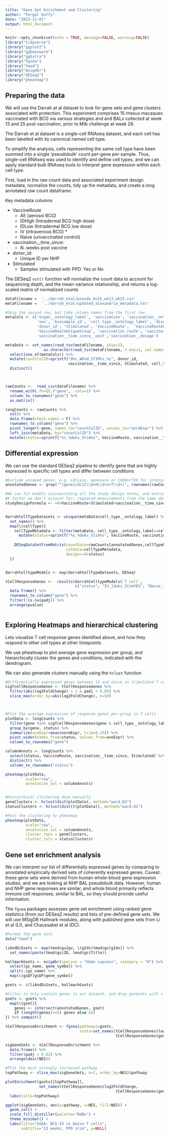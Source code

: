 ```yaml
---
title: "Gene Set Enrichment and Clustering"
author: "Fergal Duffy"
date: "2023-11-01"
output: html_document
---
```


```r
knitr::opts_chunk$set(echo = TRUE, message=FALSE, warning=FALSE)
library("tidyverse")
library("ggplot2")
library("ggbeeswarm")
library("ggExtra")
library("fgsea")
library("tmod")
library("msigdbr")
library("DESeq2")
library("pheatmap")
```

## Preparing the data

We will use the Darrah at al dataset to look for gene sets and gene clusters associated with
protection. This experiment comprises 15 rhesus macaques vaccinated with BCG via various strategies
and and BALs collected at week 13 and 25 post vaccination, prior to Mtb challenge at week 26.

The Darrah et al dataset is a single-cell RNAseq dataset, and each cell has been labelled
with its canonical named cell type. 

To simplify the analysis, cells representing the same cell type
have been summed into a single 'pseudobulk' count per-gene per-sample. Thus, single-cell RNAseq was
used to identify and define cell types, and we can apply standard bulk RNAseq tools to interpret gene
expression within each cell type.

First, load in the raw count data and associated experiment design metadata, normalize the counts,
tidy up the metadata, and create a long annotated raw count dataframe.

Key metadata columns

* VaccineRoute 
    * AE (aerosol BCG) 
    * IDHigh (Intradermal BCG high dose) 
    * IDLow (Intradermal BCG low dose) 
    * IV (intravenous BCG) *
    * Naive (unvaccinated control)
* vaccination__time_since: 
    * N. weeks post vaccine
* donor_id: 
    * Unique ID per NHP
* Stimulated
    * Samples stimulated with PPD: Yes or No

The DESeq2 `vst()` function will normalize the count data to account for sequencing depth,
and the mean-variance relationship, and returns a log-scaled matrix of normalized counts

```r

dataFilename =  '../darrah_etal/pseudo_bulk_wk13_wk25.csv'
metaFilename =  '../darrah_etal/updated_alexandria_metadata.txt'

#Skip the second row, but take column names from the first row
metaCols <- c('organ__ontology_label', 'vaccination', 'vaccination__ontology_label',
              'sex', 'biosample_id', 'cell_type__ontology_label', 'disease__ontology_label', 
              'donor_id', 'Stimulated', 'VaccineRoute',  'VaccineRouteUnique', 
              'VaccineRouteUniqueGroup', 'vaccination_route', 'vaccination__time_since',
              'vaccination__time_since__unit','vaccination__dosage')

metaData <- set_names(read_tsv(metaFilename, skip=2), 
                 as.character(read_tsv(metaFilename, n_max=1, col_names=F)[1,])) %>%
  select(one_of(metaCols)) %>%
  mutate(countColID=sprintf("D%s_WK%d_STIM%s_%s", donor_id, 
                            vaccination__time_since, Stimulated, cell_type__ontology_label)) %>%
  distinct()



rawCounts <-  read_csv(dataFilename) %>% 
  rename_with(.fn=\(.)"gene", .cols=1) %>%
  column_to_rownames("gene") %>%
  as.matrix()

longCounts <- rawCounts %>%
  vst() %>%
  data.frame(check.names = F) %>%
  rownames_to_column("gene") %>%
  pivot_longer(-gene, names_to="countColID", values_to="normExpr") %>%
  left_join(metaData, by="countColID") %>%
  mutate(status=sprintf("%s_%dwks_Stim%s", VaccineRoute, vaccination__time_since, Stimulated))


```

## Differential expression

We can use the standard DESeq2 pipeline to identify gene that are highly expressed in specific cell types
and differ between conditions

```r

#Exclude unnamed genes, e.g. LOCxxxx, genexxxx or CXHXorfXX for interpretability
annotatedGenes <- grep("^(gene|LOC|C\\d+H\\d+orf\\d+)", rownames(rawCounts), value=T, invert=T)

#We can fit models incorporating all the study design terms, and extract comparisons from it
#A factor we don't account for: repeated measurements from the same donor_id
studyDesignFormula <- ~0+VaccineRoute+Stimulated+vaccination__time_since


darrahCellTypeDatasets <- unique(metaData$cell_type__ontology_label) %>%
  set_names() %>%
  map(\(cellType){
    cellTypeMetadata <- filter(metaData, cell_type__ontology_label==cellType) %>%
      mutate(status=sprintf("%s_%dwks_Stim%s", VaccineRoute, vaccination__time_since, Stimulated))
    
    DESeqDataSetFromMatrix(countData=rawCounts[annotatedGenes,cellTypeMetadata$countColID],
                           colData=cellTypeMetadata,
                           design=~0+status)
  })


darrahCelltypeModels <- map(darrahCellTypeDatasets, DESeq)

tCellResponseGenes <-  results(darrahCelltypeModels$`T cell`, 
                               c("status", "IV_13wks_StimYES", "Naive_13wks_StimYES")) %>% 
  data.frame() %>% 
  rownames_to_column("gene") %>% 
  filter(!is.na(padj)) %>% 
  arrange(pvalue)



```

## Exploring Heatmaps and hierarchical clustering
Lets visualize  T cell response genes identified above, and how they respond in other
cell types at other timepoints.

We use pheatmap to plot average gene expression per group, and hierarchically
cluster the genes and conditions, indicated with the dendrogram.

We can also generate clusters manually using the `hclust` function

```r

#Differentially expressed genes between IV and naive in stimulated T cells at 13 weeks
sigTcellResponseGenes <- tCellResponseGenes %>%
  filter(abs(log2FoldChange) > 1 & padj < 0.05) %>%
  slice_max(order_by=abs(log2FoldChange), n=50)



#Plot the average expression of response genes per-group in T cells
plotData <- longCounts %>%
  filter(gene %in% sigTcellResponseGenes$gene & cell_type__ontology_label %in% "T cell") %>%
  group_by(gene, status) %>%
  summarize(aveExpr=mean(normExpr, trim=0.25)) %>%
  pivot_wider(names_from=status, values_from=aveExpr) %>%
  column_to_rownames("gene")

columnAnnots <- longCounts %>% 
  select(status, VaccineRoute, vaccination__time_since, Stimulated) %>%
  distinct() %>%
  column_to_rownames("status")

pheatmap(plotData, 
         scale="row",
         annotation_col = columnAnnots)


#Hierarchical clustering done manually
geneClusters <- hclust(dist(plotData), method="ward.D2")
statusClusters <- hclust(dist(t(plotData)), method="ward.D2")

#Pass the clustering to pheatmap
pheatmap(plotData, 
         scale="row",
         annotation_col = columnAnnots,
         cluster_rows = geneClusters,
         cluster_cols = statusClusters)


```
## Gene set enrichment analysis

We can interpret our list of differentially expressed genes by comparing to annotated empirically derived sets of coherently expressed genes. Caveat: these gene sets were derived from human whole-blood gene expression studies, and we are looking at NHP BAL pseudobulk data. However, human and NHP gene responses are similar, and whole blood primarily reflects immune cell responses, similar to BAL, so they should provide useful information. 

The `fgsea` packages assesses gene set enrichment using ranked gene statistics (from our DESeq2 results) and lists of pre-defined gene sets. We will use MSigDB Hallmark modules, along with published gene sets from Li et al (LI), and Chaussabel et al (DC).

```r
#Format the gene sets
data("tmod") 

liAndDcGsets <- map(tmod$gs2gv, \(gIdx)tmod$gv[gIdx]) %>%
  set_names(paste(tmod$gs$ID, tmod$gs$Title))

hallmarkGsets <- msigdbr(species = "Homo sapiens", category = "H") %>%
  select(gs_name, gene_symbol) %>%
  split(.$gs_name) %>%
  map(\(gsDF)gsDF$gene_symbol)

gsets <- c(liAndDcGsets, hallmarkGsets)

#Filter to only contain genes in our dataset, and drop genesets with < 5 genes
gsets <- gsets %>%
  map(\(gset){
    genes <- intersect(annotatedGenes, gset)
    if (length(genes)>=5) genes else c()
}) %>% compact()

tCellResponseEnrichment <- fgsea(pathways=gsets,
                                 stats=set_names(tCellResponseGenes$log2FoldChange,
                                                 tCellResponseGenes$gene))

sigGeneSets <- tCellResponseEnrichment %>%
  data.frame() %>%
  filter(padj < 0.01) %>%
  arrange(desc(NES))

#Plot the most strongly increased pathway
topPathway <- slice_max(sigGeneSets, n=1, order_by=NES)$pathway

plotEnrichment(gsets[[topPathway]],
               set_names(tCellResponseGenes$log2FoldChange,
                                                 tCellResponseGenes$gene)) +
  labs(title=topPathway)

ggplot(sigGeneSets, aes(y=pathway, x=NES, fill=NES)) +
  geom_col() +
  scale_fill_distiller(palette="RdBu") +
  theme_minimal() +
  labs(title="GSEA: BCG-IV vs Naive T cells",
       subtitle="13 weeks, PPD stim", y=NULL)

```

